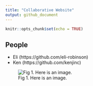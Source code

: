 ```yaml
---
title: "Collaborative Website"
output: github_document
---
```


```r
knitr::opts_chunk$set(echo = TRUE)
```

## People

* Eli (https://github.com/eli-robinson)
* Ken (https://github.com/kenjinc)

![Fig 1. Here is an image.](https://www.nasa.gov/sites/default/files/thumbnails/image/ae3_westernhemisphere_geos_2019246_lrg.jpg)